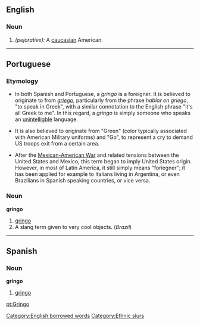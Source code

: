 ==English==

===Noun===
{{en-noun-reg}}
# ''(pejorative):'' A [[caucasian]] American.

----

==Portuguese==

===Etymology===
*In both Spanish and Portuguese, a ''gringo'' is a foreigner.  It is believed to originate to from ''[[griego]]'', particularly from the phrase ''hablar en griego'', "to speak in Greek", with a similar connotation to the English phrase "it's all Greek to me".   In this regard, a ''gringo'' is simply someone who speaks an [[unintelligble]] language.

*It is also believed to originate from "Green" (color typically associated with American Military uniforms) and "Go", to represent a cry to demand US troops exit from a certain area.

*After the [[w:Mexican-American War|Mexican-American War]] and related tensions between the United States and Mexico, this term began to imply United States origin.  However, in most of Latin America, it still simply means "foriegner"; it has been applied for example to Italians living in Argentina, or even Brazilians in Spanish speaking countries, or vice versa.

===Noun===
'''gringo'''
# [[#Noun|gringo]]
# A slang term given to very cool objects. (''Brazil'')

----

==Spanish==

===Noun===
'''gringo'''
# [[#Noun|gringo]]

[[Category:English borrowed words]]
[[Category:Ethnic slurs]]

[[pt:Gringo]]